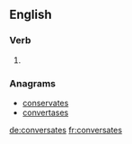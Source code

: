 ==English==

===Verb===
{{head|en|verb form}}

# {{en-third-person singular of|conversate}}

===Anagrams===
* [[conservates#English|conservates]]
* [[convertases#English|convertases]]

[[de:conversates]]
[[fr:conversates]]